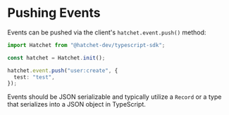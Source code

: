 # Pushing Events

Events can be pushed via the client's `hatchet.event.push()` method:

```ts
import Hatchet from "@hatchet-dev/typescript-sdk";

const hatchet = Hatchet.init();

hatchet.event.push("user:create", {
  test: "test",
});
```

Events should be JSON serializable and typically utilize a `Record` or a type that serializes into a JSON object in TypeScript.
